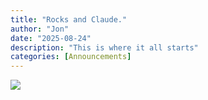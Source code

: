 ```yaml
---
title: "Rocks and Claude."
author: "Jon"
date: "2025-08-24"
description: "This is where it all starts"
categories: [Announcements]
---
```

![](https://d3i6yjsou7qnid.cloudfront.net/obsidian%2Bclaude.png)

